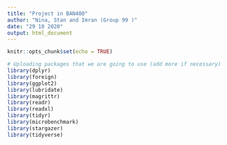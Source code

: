 ```yaml
---
title: "Project in BAN400"
author: "Nina, Stan and Imran (Group 99 )"
date: "29 10 2020"
output: html_document
---
```


```r
knitr::opts_chunk$set(echo = TRUE)

# Uploading packages that we are going to use (add more if necessary)
library(dplyr)
library(foreign)
library(ggplot2)
library(lubridate)
library(magrittr)
library(readr)
library(readxl)
library(tidyr)
library(microbenchmark)
library(stargazer)
library(tidyverse)
```

```r

```

```r

```

```r

```


